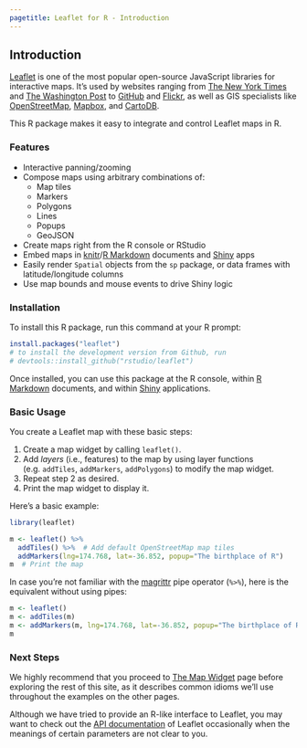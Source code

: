 ```yaml
---
pagetitle: Leaflet for R - Introduction
---
```


## Introduction

[Leaflet](http://leafletjs.com) is one of the most popular open-source JavaScript libraries for interactive maps. It's used by websites ranging from [The New York Times](http://www.nytimes.com/projects/elections/2013/nyc-primary/mayor/map.html) and [The Washington Post](http://www.washingtonpost.com/sf/local/2013/11/09/washington-a-world-apart/) to [GitHub](https://github.com/blog/1528-there-s-a-map-for-that) and [Flickr](https://www.flickr.com/map), as well as GIS specialists like [OpenStreetMap](http://www.openstreetmap.org/), [Mapbox](http://www.mapbox.com/), and [CartoDB](http://cartodb.com/).

This R package makes it easy to integrate and control Leaflet maps in R.

### Features

* Interactive panning/zooming
* Compose maps using arbitrary combinations of:
    * Map tiles
    * Markers
    * Polygons
    * Lines
    * Popups
    * GeoJSON
* Create maps right from the R console or RStudio
* Embed maps in [knitr](http://yihui.name/knitr/)/[R Markdown](http://rmarkdown.rstudio.com/) documents and [Shiny](http://shiny.rstudio.com/) apps
* Easily render `Spatial` objects from the `sp` package, or data frames with latitude/longitude columns
* Use map bounds and mouse events to drive Shiny logic

### Installation

To install this R package, run this command at your R prompt:

```r
install.packages("leaflet")
# to install the development version from Github, run
# devtools::install_github("rstudio/leaflet")
```

Once installed, you can use this package at the R console, within [R Markdown](http://rmarkdown.rstudio.com/) documents, and within [Shiny](http://shiny.rstudio.com/) applications.

### Basic Usage

You create a Leaflet map with these basic steps:

1. Create a map widget by calling `leaflet()`.
2. Add _layers_ (i.e., features) to the map by using layer functions (e.g. `addTiles`, `addMarkers`, `addPolygons`) to modify the map widget.
3. Repeat step 2 as desired.
4. Print the map widget to display it.

Here's a basic example:

```r
library(leaflet)

m <- leaflet() %>%
  addTiles() %>%  # Add default OpenStreetMap map tiles
  addMarkers(lng=174.768, lat=-36.852, popup="The birthplace of R")
m  # Print the map
```

In case you're not familiar with the [magrittr](https://github.com/smbache/magrittr) pipe operator (`%>%`), here is the equivalent without using pipes:

```r
m <- leaflet()
m <- addTiles(m)
m <- addMarkers(m, lng=174.768, lat=-36.852, popup="The birthplace of R")
m
```

### Next Steps

We highly recommend that you proceed to [The Map Widget](map_widget.html) page before exploring the rest of this site, as it describes common idioms we'll use throughout the examples on the other pages.

Although we have tried to provide an R-like interface to Leaflet, you may want to check out the [API documentation](http://leafletjs.com/reference.html) of Leaflet occasionally when the meanings of certain parameters are not clear to you.
